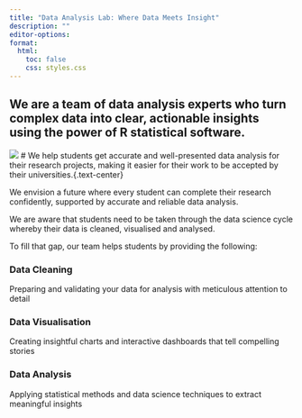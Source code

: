 ```yaml
---
title: "Data Analysis Lab: Where Data Meets Insight"
description: ""
editor-options:
format: 
  html: 
    toc: false
    css: styles.css
---
```


::: hero-section
# We are a team of data analysis experts who turn complex data into clear, actionable insights using the power of R statistical software.{.centered-subtitle}
![](images/presentation.png){.hero-image}
# We help students get accurate and well-presented data analysis for their research projects, making it easier for their work to be accepted by their universities.{.text-center}

:::

::::::::: main-content
::: {.content-block .intro}
We envision a future where every student can complete their research confidently, supported by accurate and reliable data analysis.

:::

::: content-block
We are aware that students need to be taken through the data science cycle whereby their data is cleaned, visualised and analysed.

To fill that gap, our team helps students by providing the following:
:::

:::::: services-grid
::: service-card
### **Data Cleaning**

Preparing and validating your data for analysis with meticulous attention to detail
:::

::: service-card
### **Data Visualisation**

Creating insightful charts and interactive dashboards that tell compelling stories
:::

::: service-card
### **Data Analysis**

Applying statistical methods and data science techniques to extract meaningful insights
:::
::::::
:::::::::
